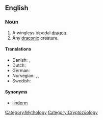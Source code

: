 ==English==
{{wikipedia}}

===Noun===
{{en-noun|lindworms}}

# A wingless bipedal [[dragon]].
# Any [[draconic]] creature.

====Translations====
{{trans-top|a wingless bipedal dragon}}
*Danish: {{lindorm}}, {{søslange}}
*Dutch: {{lintworm}}
*German: {{t+|de|Lindwurm|m}}
*Norvegian: {{linnorm}}, {{lindorm}}, {{sjøslanger}}
*Swedish: {{lindorm}}
{{trans-mid}}
{{trans-bottom}}

{{trans-top|any draconic creature}}
{{trans-mid}}
{{trans-bottom}}

====Synonyms====
* [[lindorm]]

[[Category:Mythology]]
[[Category:Cryptozoology]]